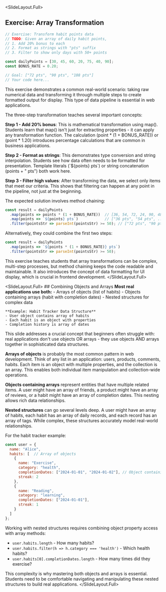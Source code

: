 
<SlideLayout.Full>
## Exercise: Array Transformation
<CodeDisplay >
  <File name="example.js">
    
```javascript
// Exercise: Transform habit points data
// TODO: Given an array of daily habit points,
// 1. Add 20% bonus to each
// 2. Format as strings with "pts" suffix
// 3. Filter to show only days with 50+ points

const dailyPoints = [30, 45, 60, 20, 75, 40, 90];
const BONUS_RATE = 0.20;

// Goal: ["72 pts", "90 pts", "108 pts"]
// Your code here...
```
    
  </File>
</CodeDisplay>
<Notes>
This exercise demonstrates a common real-world scenario: taking raw numerical data and transforming it through multiple steps to create formatted output for display. This type of data pipeline is essential in web applications.

The three-step transformation teaches several important concepts:

**Step 1 - Add 20% bonus**: This is mathematical transformation using map(). Students learn that map() isn't just for extracting properties - it can apply any transformation function. The calculation (point * (1 + BONUS_RATE)) or (point * 1.20) introduces percentage calculations that are common in business applications.

**Step 2 - Format as strings**: This demonstrates type conversion and string interpolation. Students see how data often needs to be formatted for presentation. Template literals (\`\$\{points\} pts\`) or string concatenation (points + " pts") both work here.

**Step 3 - Filter high values**: After transforming the data, we select only items that meet our criteria. This shows that filtering can happen at any point in the pipeline, not just at the beginning.

The expected solution involves method chaining:
```javascript
const result = dailyPoints
  .map(points => points * (1 + BONUS_RATE))  // [36, 54, 72, 24, 90, 48, 108]
  .map(points => `${points} pts`)            // ["36 pts", "54 pts", ...]
  .filter(pointsStr => parseInt(pointsStr) >= 50); // ["72 pts", "90 pts", "108 pts"]
```

Alternatively, they could combine the first two steps:
```javascript
const result = dailyPoints
  .map(points => `${points * (1 + BONUS_RATE)} pts`)
  .filter(pointsStr => parseInt(pointsStr) >= 50);
```

This exercise teaches students that array transformations can be complex, multi-step processes, but method chaining keeps the code readable and maintainable. It also introduces the concept of data formatting for UI display, which is crucial in frontend development.
</Notes>
</SlideLayout.Full>

<SlideLayout.Full>
  <FlexBox alignItems="center" justifyContent="center" flexDirection="column">
    ## Combining Objects and Arrays
    **Most real applications use both:**
    - Arrays of objects (list of habits)
    - Objects containing arrays (habit with completion dates)
    - Nested structures for complex data
    
    **Example: Habit Tracker Data Structure**
    - User object contains array of habits
    - Each habit is an object with properties
    - Completion history is array of dates
  </FlexBox>
<Notes>
This slide addresses a crucial concept that beginners often struggle with: real applications don't use objects OR arrays - they use objects AND arrays together in sophisticated data structures.

**Arrays of objects** is probably the most common pattern in web development. Think of any list in an application: users, products, comments, habits. Each item is an object with multiple properties, and the collection is an array. This enables both individual item manipulation and collection-wide operations.

**Objects containing arrays** represent entities that have multiple related items. A user might have an array of friends, a product might have an array of reviews, or a habit might have an array of completion dates. This nesting allows rich data relationships.

**Nested structures** can go several levels deep. A user might have an array of habits, each habit has an array of daily records, and each record has an array of tags. While complex, these structures accurately model real-world relationships.

For the habit tracker example:
```javascript
const user = {
  name: "Alice",
  habits: [  // Array of objects
    {
      name: "Exercise",
      category: "health",
      completionDates: ["2024-01-01", "2024-01-02"], // Object containing array
      streak: 2
    },
    {
      name: "Reading",
      category: "learning", 
      completionDates: ["2024-01-01"],
      streak: 1
    }
  ]
};
```

Working with nested structures requires combining object property access with array methods:
- `user.habits.length` - How many habits?
- `user.habits.filter(h => h.category === 'health')` - Which health habits?
- `user.habits[0].completionDates.length` - How many times did they exercise?

This complexity is why mastering both objects and arrays is essential. Students need to be comfortable navigating and manipulating these nested structures to build real applications.
</Notes>
</SlideLayout.Full>